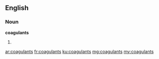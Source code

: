 ==English==

===Noun===
'''coagulants'''

# {{plural of|coagulant}}

[[ar:coagulants]]
[[fr:coagulants]]
[[ku:coagulants]]
[[mg:coagulants]]
[[my:coagulants]]